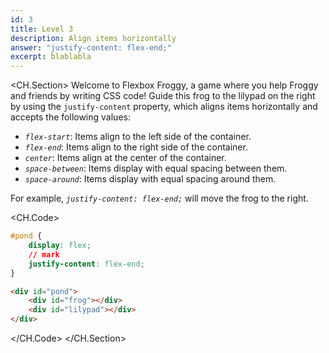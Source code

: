 ```yaml
---
id: 3
title: Level 3
description: Align items horizontally
answer: "justify-content: flex-end;"
excerpt: blablabla
---
```


<CH.Section>
Welcome to Flexbox Froggy, a game where you help Froggy and friends by writing CSS code! Guide this frog to the lilypad on the right by using the `justify-content` property, which aligns items horizontally and accepts the following values:

- _`flex-start`_: Items align to the left side of the container.
- _`flex-end`_: Items align to the right side of the container.
- _`center`_: Items align at the center of the container.
- _`space-between`_: Items display with equal spacing between them.
- _`space-around`_: Items display with equal spacing around them.

For example, _`justify-content: flex-end;`_ will move the frog to the right.

<CH.Code>

```css style.css
#pond {
    display: flex;
    // mark
    justify-content: flex-end;
}
```

```html index.html
<div id="pond">
    <div id="frog"></div>
    <div id="lilypad"></div>
</div>
```

</CH.Code>
</CH.Section>
